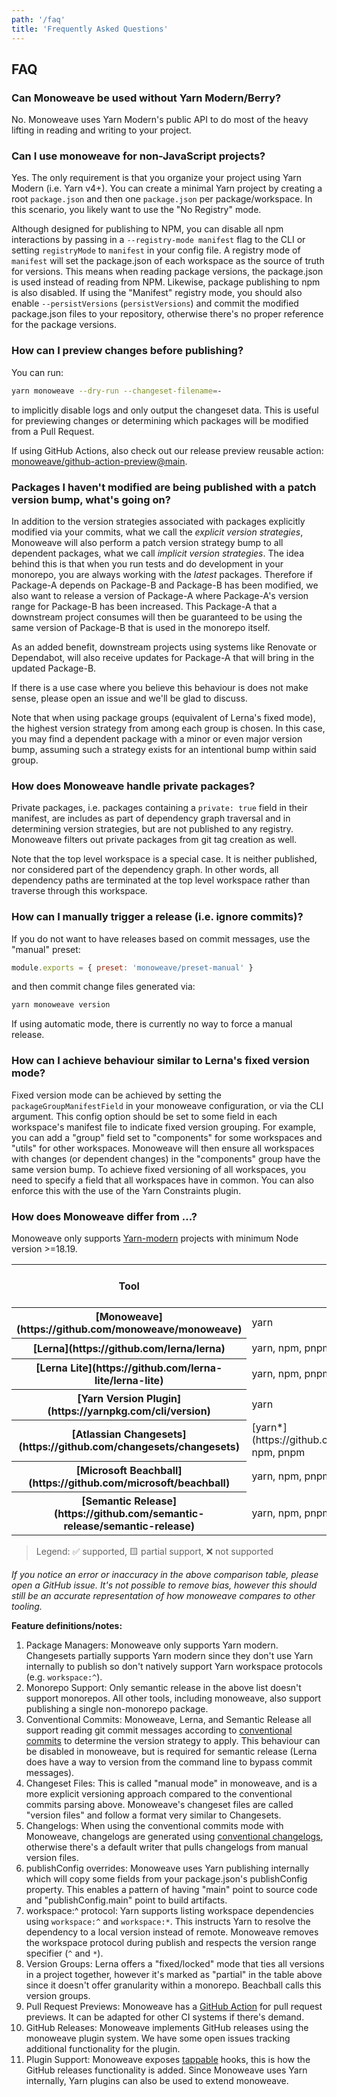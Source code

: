 ```yaml
---
path: '/faq'
title: 'Frequently Asked Questions'
---
```



## FAQ

### Can Monoweave be used without Yarn Modern/Berry?

No. Monoweave uses Yarn Modern's public API to do most of the heavy lifting in reading and writing to your project.

### Can I use monoweave for non-JavaScript projects?

Yes. The only requirement is that you organize your project using Yarn Modern (i.e. Yarn v4+). You can create a minimal Yarn project by creating a root `package.json` and then one `package.json` per package/workspace. In this scenario, you likely want to use the "No Registry" mode.

Although designed for publishing to NPM, you can disable all npm interactions by passing in a `--registry-mode manifest` flag to the CLI or setting `registryMode` to `manifest` in your config file. A registry mode of `manifest` will set the package.json of each workspace as the source of truth for versions. This means when reading package versions, the package.json is used instead of reading from NPM. Likewise, package publishing to npm is also disabled. If using the "Manifest" registry mode, you should also enable `--persistVersions` (`persistVersions`) and commit the modified package.json files to your repository, otherwise there's no proper reference for the package versions.

### How can I preview changes before publishing?

You can run:

```bash
yarn monoweave --dry-run --changeset-filename=-
```

to implicitly disable logs and only output the changeset data. This is useful for previewing changes or determining which packages will be modified from a Pull Request.

If using GitHub Actions, also check out our release preview reusable action: [monoweave/github-action-preview@main](https://github.com/monoweave/github-action-preview).

### Packages I haven't modified are being published with a patch version bump, what's going on?

In addition to the version strategies associated with packages explicitly modified via your commits, what we call the _explicit version strategies_, Monoweave will also perform a patch version strategy bump to all dependent packages, what we call _implicit version strategies_. The idea behind this is that when you run tests and do development in your monorepo, you are always working with the _latest_ packages. Therefore if Package-A depends on Package-B and Package-B has been modified, we also want to release a version of Package-A where Package-A's version range for Package-B has been increased. This Package-A that a downstream project consumes will then be guaranteed to be using the same version of Package-B that is used in the monorepo itself.

As an added benefit, downstream projects using systems like Renovate or Dependabot, will also receive updates for Package-A that will bring in the updated Package-B.

If there is a use case where you believe this behaviour is does not make sense, please open an issue and we'll be glad to discuss.

Note that when using package groups (equivalent of Lerna's fixed mode), the highest version strategy from among each group is chosen. In this case, you may find a dependent package with a minor or even major version bump, assuming such a strategy exists for an intentional bump within said group.

### How does Monoweave handle private packages?

Private packages, i.e. packages containing a `private: true` field in their manifest, are includes as part of dependency graph traversal and in determining version strategies, but are not published to any registry. Monoweave filters out private packages from git tag creation as well.

Note that the top level workspace is a special case. It is neither published, nor considered part of the dependency graph. In other words, all dependency paths are terminated at the top level workspace rather than traverse through this workspace.

### How can I manually trigger a release (i.e. ignore commits)?

If you do not want to have releases based on commit messages, use the "manual" preset:

```js
module.exports = { preset: 'monoweave/preset-manual' }
```

and then commit change files generated via:

```sh
yarn monoweave version
```

If using automatic mode, there is currently no way to force a manual release.

### How can I achieve behaviour similar to Lerna's fixed version mode?

Fixed version mode can be achieved by setting the `packageGroupManifestField` in your monoweave configuration, or via the CLI argument. This config option should be set to some field in each workspace's manifest file to indicate fixed version grouping. For example, you can add a "group" field set to "components" for some workspaces and "utils" for other workspaces. Monoweave will then ensure all workspaces with changes (or dependent changes) in the "components" group have the same version bump. To achieve fixed versioning of all workspaces, you need to specify a field that all workspaces have in common. You can also enforce this with the use of the Yarn Constraints plugin.

### How does Monoweave differ from ...?

Monoweave only supports [Yarn-modern](https://yarnpkg.com) projects with minimum Node version >=18.19.

<div class="scroll">
<table class="plain">
    <thead>
        <tr>
            <th>Tool</th>
            <th>Package Managers</th>
            <th>Monorepo Support</th>
            <th>Conventional Commits</th>
            <th>Changeset Files</th>
            <th>Changelogs</th>
            <th>publishConfig overrides</th>
            <th>workspace:^ protocol</th>
            <th>Version Groups</th>
            <th>Pull Request Previews</th>
            <th>GitHub Releases</th>
            <th>Plugin Support</th>
        </tr>
    </thead>
    <tbody>
        <tr>
            <th>[Monoweave](https://github.com/monoweave/monoweave)</th>
            <td>yarn</td>
            <td>✅</td>
            <td>✅</td>
            <td>✅</td>
            <td>✅</td>
            <td>✅</td>
            <td>✅</td>
            <td>✅</td>
            <td>✅</td>
            <td>✅</td>
            <td>✅</td>
        </tr>
        <tr>
            <th>[Lerna](https://github.com/lerna/lerna)</th>
            <td>yarn, npm, pnpm</td>
            <td>✅</td>
            <td>✅</td>
            <td>❌</td>
            <td>✅</td>
            <td>❌</td>
            <td>❌</td>
            <td>🟨</td>
            <td>❌</td>
            <td>✅</td>
            <td>❌</td>
        </tr>
        <tr>
            <th>[Lerna Lite](https://github.com/lerna-lite/lerna-lite)</th>
            <td>yarn, npm, pnpm</td>
            <td>✅</td>
            <td>✅</td>
            <td>❌</td>
            <td>✅</td>
            <td>✅</td>
            <td>✅</td>
            <td>🟨</td>
            <td>❌</td>
            <td>✅</td>
            <td>❌</td>
        </tr>
        <tr>
            <th>[Yarn Version Plugin](https://yarnpkg.com/cli/version)</th>
            <td>yarn</td>
            <td>✅</td>
            <td>❌</td>
            <td>✅</td>
            <td>❌</td>
            <td>✅</td>
            <td>✅</td>
            <td>❌</td>
            <td>❌</td>
            <td>❌</td>
            <td>✅</td>
        </tr>
        <tr>
            <th>[Atlassian Changesets](https://github.com/changesets/changesets)</th>
            <td>[yarn*](https://github.com/changesets/changesets/pull/674), npm, pnpm</td>
            <td>✅</td>
            <td>❌</td>
            <td>✅</td>
            <td>✅</td>
            <td>❌</td>
            <td>❌</td>
            <td>❌</td>
            <td>✅</td>
            <td>✅</td>
            <td>❌</td>
        </tr>
        <tr>
            <th>[Microsoft Beachball](https://github.com/microsoft/beachball)</th>
            <td>yarn, npm, pnpm</td>
            <td>✅</td>
            <td>❌</td>
            <td>✅</td>
            <td>✅</td>
            <td>✅</td>
            <td>✅</td>
            <td>✅</td>
            <td>❌</td>
            <td>❌[*](https://github.com/microsoft/beachball/issues/885)</td>
            <td>❌</td>
        </tr>
        <tr>
            <th>[Semantic Release](https://github.com/semantic-release/semantic-release)</th>
            <td>yarn, npm, pnpm</td>
            <td>❌</td>
            <td>✅</td>
            <td>❌</td>
            <td>✅</td>
            <td>✅</td>
            <td>N/A</td>
            <td>N/A</td>
            <td>❌</td>
            <td>✅</td>
            <td>✅</td>
        </tr>
    </tbody>
</table>
</div>

> Legend: ✅ supported, 🟨 partial support, ❌ not supported

_If you notice an error or inaccuracy in the above comparison table, please open a GitHub issue. It's not possible to remove bias, however this should still be an accurate representation of how monoweave compares to other tooling._

**Feature definitions/notes:**

1. Package Managers: Monoweave only supports Yarn modern. Changesets partially supports Yarn modern since they don't use Yarn internally to publish so don't natively support Yarn workspace protocols (e.g. `workspace:^`).
2. Monorepo Support: Only semantic release in the above list doesn't support monorepos. All other tools, including monoweave, also support publishing a single non-monorepo package.
3. Conventional Commits: Monoweave, Lerna, and Semantic Release all support reading git commit messages according to [conventional commits](https://www.conventionalcommits.org/en/v1.0.0/) to determine the version strategy to apply. This behaviour can be disabled in monoweave, but is required for semantic release (Lerna does have a way to version from the command line to bypass commit messages).
4. Changeset Files: This is called "manual mode" in monoweave, and is a more explicit versioning approach compared to the conventional commits parsing above. Monoweave's changeset files are called "version files" and follow a format very similar to Changesets.
5. Changelogs: When using the conventional commits mode with Monoweave, changelogs are generated using [conventional changelogs](https://github.com/conventional-changelog/conventional-changelog), otherwise there's a default writer that pulls changelogs from manual version files.
6. publishConfig overrides: Monoweave uses Yarn publishing internally which will copy some fields from your package.json's publishConfig property. This enables a pattern of having "main" point to source code and "publishConfig.main" point to build artifacts.
7. workspace:^ protocol: Yarn supports listing workspace dependencies using `workspace:^` and `workspace:*`. This instructs Yarn to resolve the dependency to a local version instead of remote. Monoweave removes the workspace protocol during publish and respects the version range specifier (`^` and `*`).
8. Version Groups: Lerna offers a "fixed/locked" mode that ties all versions in a project together, however it's marked as "partial" in the table above since it doesn't offer granularity within a monorepo. Beachball calls this version groups.
9. Pull Request Previews: Monoweave has a [GitHub Action](https://github.com/monoweave/github-action-preview) for pull request previews. It can be adapted for other CI systems if there's demand.
10. GitHub Releases: Monoweave implements GitHub releases using the monoweave plugin system. We have some open issues tracking additional functionality for the plugin.
11. Plugin Support: Monoweave exposes [tappable](https://github.com/webpack/tapable) hooks, this is how the GitHub releases functionality is added. Since Monoweave uses Yarn internally, Yarn plugins can also be used to extend monoweave.
